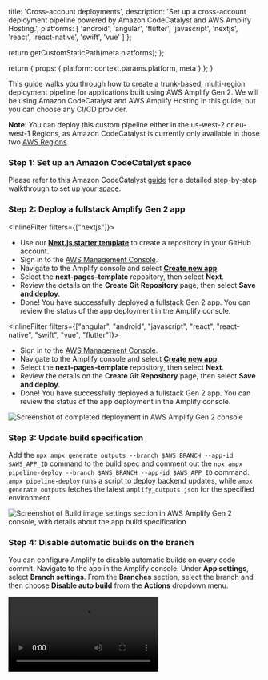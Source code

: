 
  title: 'Cross-account deployments',
  description:
    'Set up a cross-account deployment pipeline powered by Amazon CodeCatalyst and AWS Amplify Hosting.',
  platforms: [
    'android',
    'angular',
    'flutter',
    'javascript',
    'nextjs',
    'react',
    'react-native',
    'swift',
    'vue'
  ]
};

  return getCustomStaticPath(meta.platforms);
};

  return {
    props: {
      platform: context.params.platform,
      meta
    }
  };
}

This guide walks you through how to create a trunk-based, multi-region deployment pipeline for applications built using AWS Amplify Gen 2. We will be using Amazon CodeCatalyst and AWS Amplify Hosting in this guide, but you can choose any CI/CD provider.

<Callout info>

**Note**: You can deploy this custom pipeline either in the us-west-2 or eu-west-1 Regions, as Amazon CodeCatalyst is currently only available in those two [AWS Regions](https://docs.aws.amazon.com/general/latest/gr/codecatalyst.html).

</Callout>

### Step 1: Set up an Amazon CodeCatalyst space

Please refer to this Amazon CodeCatalyst [guide](https://docs.aws.amazon.com/codecatalyst/latest/userguide/setting-up-topnode.html) for a detailed step-by-step walkthrough to set up your [space](https://docs.aws.amazon.com/codecatalyst/latest/userguide/spaces.html).

### Step 2: Deploy a fullstack Amplify Gen 2 app

<InlineFilter filters={["nextjs"]}>

 - Use our [**Next.js starter template**](/[platform]/start/quickstart/nextjs-pages-router/#1-create-the-repository) to create a repository in your GitHub account.
- Sign in to the [AWS Management Console](https://console.aws.amazon.com/).
- Navigate to the Amplify console and select [**Create new app**](https://us-west-2.console.aws.amazon.com/amplify/create).
- Select the **next-pages-template** repository, then select **Next**.
- Review the details on the **Create Git Repository** page, then select **Save and deploy**.
- Done! You have successfully deployed a fullstack Gen 2 app. You can review the status of the app deployment in the Amplify console.

 </InlineFilter>

<InlineFilter filters={["angular", "android", "javascript", "react", "react-native", "swift", "vue", "flutter"]}>

- Sign in to the [AWS Management Console](https://console.aws.amazon.com/).
- Navigate to the Amplify console and select [**Create new app**](https://us-west-2.console.aws.amazon.com/amplify/create).
- Select the **next-pages-template** repository, then select **Next**.
- Review the details on the **Create Git Repository** page, then select **Save and deploy**.
- Done! You have successfully deployed a fullstack Gen 2 app. You can review the status of the app deployment in the Amplify console.

 </InlineFilter>


![Screenshot of completed deployment in AWS Amplify Gen 2 console](images/gen2/cross-account-deployments/pipeline1.png)

### Step 3: Update build specification

Add the `npx ampx generate outputs --branch $AWS_BRANCH --app-id $AWS_APP_ID` command to the build spec and comment out the `npx ampx pipeline-deploy --branch $AWS_BRANCH --app-id $AWS_APP_ID` command. `ampx pipeline-deploy` runs a script to deploy backend updates, while `ampx generate outputs` fetches the latest `amplify_outputs.json` for the specified environment.

![Screenshot of Build image settings section in AWS Amplify Gen 2 console, with details about the app build specification](images/gen2/cross-account-deployments/pipeline10.png)

### Step 4: Disable automatic builds on the branch

You can configure Amplify to disable automatic builds on every code commit. Navigate to the app in the Amplify console. Under **App settings**, select **Branch settings**. From the **Branches** section, select the branch and then choose **Disable auto build** from the **Actions** dropdown menu.

<Video src="/images/gen2/fullstack-branching/auto-build.mp4" ariaDescription="Video - Disable automatic builds on the branch" />

### Step 5: Create an incoming webhook

You can set up an incoming webhook to trigger a build without committing code to your Git repository. Use the Amplify Console to create an [incoming webhook](https://docs.aws.amazon.com/amplify/latest/userguide/webhooks.html).

Navigate to the app, under **Hosting > Build settings** select **Create webhook**. Provide a **name** for the webhook and select the **target branch** to build on incoming webhook requests.

![Screenshot of the Build settings page in the Amplify console showing the incoming webhooks feature](/images/gen2/fullstack-branching/multirepo5.png)

Next, select the webhook and copy the `curl` command which will be used to trigger a build for the app.

![Screenshot of the Incoming webhooks page in the Amplify console displaying the newly created webhook](/images/gen2/fullstack-branching/multirepo6.png)

### Step 6: Create a new Amazon CodeCatalyst project

Please refer to this Amazon CodeCatalyst [guide](https://docs.aws.amazon.com/codecatalyst/latest/userguide/projects-create.html#projects-create-github) for a detailed step-by-step walkthrough to create a new [project](https://docs.aws.amazon.com/codecatalyst/latest/userguide/projects.html).

<Callout info>

**Note**: When creating your project, select the **next-pages-template** GitHub repository, which we used to deploy the app in Step 2.

</Callout>

![Screenshot of CodeCatalyst console showing Source repositories section](images/gen2/cross-account-deployments/pipeline2.png)

### Step 7: Set up the resources in a different or target AWS account

To achieve a cross-account deployment, you will need to implement Steps 1 through 6 outlined previously in this guide in a different AWS account (for example, `production` account).

### Step 8: Add the target AWS account to the CodeCatalyst space

Navigate to the CodeCatalyst space created as part of Step 1, select **Settings**, and then select **AWS accounts**. Add the target **AWS account ID** (Step 7) to it and select **Associate AWS account**.

![Screenshot of CodeCatalyst console showing details of the Associate AWS account section](images/gen2/cross-account-deployments/pipeline12.png)

You will also need to create an IAM role in the target AWS account which will be assumed by the `staging` environment to perform actions and deploy resources in the `production` environment. As a best practice, we recommend attaching the [`AmplifyBackendDeployFullAccess`](https://docs.aws.amazon.com/amplify/latest/userguide/security-iam-awsmanpol.html#security-iam-awsmanpol-AmplifyBackendDeployFullAccess) AWS managed policy to the IAM role as it contains all the required permissions to deploy Gen 2 resources in your account. You can learn more about adding IAM roles to account connections in the CodeCatalyst [documentation](https://docs.aws.amazon.com/codecatalyst/latest/userguide/ipa-connect-account-addroles.html).

### Step 9: Create a workflow in the Amazon CodeCatalyst project

A workflow is an automated procedure that describes how to build, test, and deploy your code as part of a continuous integration and continuous delivery (CI/CD) system. You can learn more about workflows in the [Amazon CodeCatalyst User Guide](https://docs.aws.amazon.com/codecatalyst/latest/userguide/flows.html).

- Within the CodeCatalyst project, navigate to the **CI/CD** feature and select **Workflows**.
- Select **Create workflow**.
- Choose the **next-pages-template** GitHub repository and the branch **main** from the dropdown menu.
- Next, select **Create**.

![Screenshot of the CodeCatalyst console showing details of the Create workflow dialog box](images/gen2/cross-account-deployments/pipeline3.png)

Once you create the workflow, you should see a **yaml** editor in the CodeCatalyst console.

![Screenshot of yaml editor in CodeCatalyst console](images/gen2/cross-account-deployments/pipeline4.png)

Switch the experience in the console to the **Visual** editor. Select the **Actions** button to see a list of workflow actions that you can add to your workflow.

![Screenshot of CodeCatalyst console showing the Workflows section with +Actions highlighted](images/gen2/cross-account-deployments/pipeline5.png)

Add the **Build** action to the workflow and select the **Add variable** button in the **Inputs** section. Add the following environment variables to it:

- AWS_APP_ID_STAGING: `amplify app id for staging app`
- AWS_APP_ID_PRODUCTION: `amplify app id for production app`
- AWS_BRANCH: `git branch name`

![Screenshot of CodeCatalyst console showing the Workflows section, focusing on Inputs for the build](images/gen2/cross-account-deployments/pipeline13.png)

Add another **Build** action to the workflow and select the **Depends on** button in the **Inputs** section. From the dropdown menu, select the name of the previous build action to set up the pipeline.

![Screenshot of CodeCatalyst console showing the Workflows section, focusing on the visual workflow and the Inputs section](images/gen2/cross-account-deployments/pipeline14.png)

Next, select the **Configuration** section and add the following information to each of the build actions:

- Environment information (optional): `staging, production, etc.`
- AWS account connection: `your account connection`
- Role: `role setup with your account connection`

![Screenshot of CodeCatalyst console showing the Workflows section, focusing on the Configuration section](images/gen2/cross-account-deployments/pipeline8.png)

You will then need to add the following shell commands to each of the build actions:

```bash title="Terminal" showLineNumbers={false}
// This environment variable is required to run the pipeline-deploy command in a non Amplify CI environment
- Run: export CI=1

// Perform a clean install of the dependencies
- Run: npm ci

// Deploy the backend for your Amplify Gen 2 app
- Run: npx ampx pipeline-deploy --branch $AWS_BRANCH --app-id $AWS_APP_ID

// Trigger frontend build using incoming webhooks
- Run: if [ $AWS_BRANCH = "main" ]; then curl -X POST -d {} "`webhookUrl`&operation=startbuild" -H "Content-Type:application/json"; fi
```

You can now run **Validate** to ensure your workflow definition `yaml` file is valid. Lastly, select **Commit** to save your changes.

<Callout info>

**Note**: Since workflows are saved as commits, and this workflow has a code push trigger enabled, committing the workflow will automatically start a new workflow run.

</Callout>

Next, you can review the result of the workflow run from the **Runs** tab:

![Screenshot of CodeCatalyst console showing the Workflows section, focusing on the Runs tab](images/gen2/cross-account-deployments/pipeline11.png)

Done! You have successfully set up a custom cross-account pipeline to deploy your frontend and backend for apps built using Amplify Gen 2. To summarize, this custom pipeline will enable you to deploy your backend initially with your `staging` environment using `ampx pipeline-deploy` in the CodeCatalyst workflow and `ampx generate outputs` will generate the `amplify_outputs.json` file for the `main` branch. Amplify Hosting will not deploy backend resources as part of the build and instead will use the deployed backend resources from the `main` branch. Once the staging environment deploys successfully, a similar process will be followed to deploy your `production` environment in a different AWS account.
